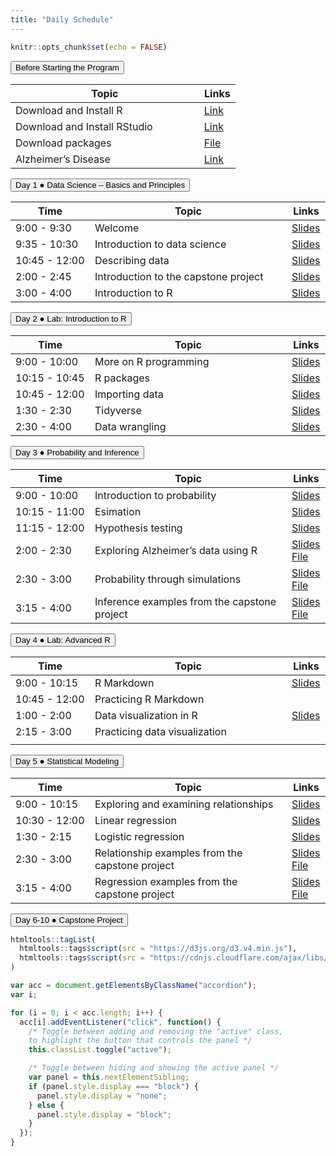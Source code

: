 ```yaml
---
title: "Daily Schedule"
---
```


```r
knitr::opts_chunk$set(echo = FALSE)
```

<button class="accordion">Before Starting the Program</button>
<div class="panel"> 

| Topic                              | Links |
|------------------------------------|-------|
| Download and Install R | [Link](https://mirror.las.iastate.edu/CRAN/)|
| Download and Install RStudio| [Link](https://www.rstudio.com/products/rstudio/download/)|
|Download packages |<a href="R-code/code-00-setup.R" download>File</a>|
|Alzheimer's Disease | [Link](https://www.youtube.com/watch?v=LrcL3vJjN2g) |

</div>




<button class="accordion">Day 1 &#9679; Data Science -- Basics and Principles  </button>
<div class="panel">

| Time          | Topic                              | Links |
|---------------|------------------------------------|-------|
| 9:00 - 9:30 | Welcome                            |[Slides](https://uci-data-academy.github.io/slides/01a-welcome.html)|
| 9:35 - 10:30 | Introduction to data science    |[Slides](https://uci-data-academy.github.io/slides/01b-intro-data-science.html)|
| 10:45 - 12:00 | Describing data    |[Slides](https://uci-data-academy.github.io/slides/01c-describe-data.html)   |
| 2:00 - 2:45 | Introduction to the capstone project |                [Slides](https://uci-data-academy.github.io/slides/01d-intro-capstone-project.pdf)    |
| 3:00 - 4:00 | Introduction to R                            |[Slides](https://uci-data-academy.github.io/slides/Lab-01a-intro-r-schetzsle.html) |

</div>
		




<button class="accordion">Day 2 &#9679; Lab: Introduction to R </button>
<div class="panel">

| Time          | Topic                              | Links |
|---------------|------------------------------------|-------|
| 9:00 - 10:00 | More on R programming |[Slides](https://uci-data-academy.github.io/slides/Lab-01a-for-loops-schetzsle.html) |
| 10:15 - 10:45 | R packages |[Slides](https://uci-data-academy.github.io/slides/Lab-01b-R-packages-schetzsle.html)       |
| 10:45 - 12:00 | Importing data               |[Slides](https://uci-data-academy.github.io/slides/Lab-01c-import-data-schetzsle.html)  |
| 1:30 - 2:30 | Tidyverse              | [Slides](https://uci-data-academy.github.io/slides/Lab-01d-intro-tidyverse-moslemi.html)     |
| 2:30 - 4:00 | Data wrangling              | [Slides](https://uci-data-academy.github.io/slides/Lab-01e-data-wrangling-moslemi.html)     |

</div>
	
	

	



<button class="accordion">Day 3 &#9679; Probability and Inference </button>
<div class="panel">

| Time          | Topic                              | Links |
|---------------|------------------------------------|-------|
| 9:00 - 10:00 | Introduction to probability |[Slides](https://uci-data-academy.github.io/slides/02a-intro-prob.html)|
| 10:15 - 11:00 | Esimation  |[Slides](https://uci-data-academy.github.io/slides/02b-estimation.html)|
| 11:15 - 12:00 | Hypothesis testing |[Slides](https://uci-data-academy.github.io/slides/02c-hypothesis.html)|
| 2:00 - 2:30 | Exploring Alzheimer's data using R| [Slides](https://uci-data-academy.github.io/slides/01e-capstone-eda.pdf) [File](https://uci-data-academy.github.io/slides/01e-capstone-eda-code.R)|
| 2:30 - 3:00 | Probability through simulations| [Slides](https://uci-data-academy.github.io/slides/02d-intro-prob-simulation.pdf) [File](https://uci-data-academy.github.io/slides/02d-intro-prob-simulation-code.R)|
| 3:15 - 4:00 | Inference examples from the capstone project| [Slides](https://uci-data-academy.github.io/slides/02e-capstone-estimation.pdf) [File](https://uci-data-academy.github.io/slides/02e-capstone-estimation-code.R)|

</div>
		
	




<button class="accordion">Day 4 &#9679; Lab: Advanced R </button>
<div class="panel">

| Time          | Topic                              | Links |
|---------------|------------------------------------|-------|
| 9:00 - 10:15 | R Markdown                        |[Slides](https://uci-data-academy.github.io/slides/Lab-02a-intro-rmarkdown-moslemi.html) |
| 10:45 - 12:00 | Practicing R Markdown            | |
| 1:00 - 2:00 | Data visualization in R |[Slides](https://uci-data-academy.github.io/slides/Lab-02b-visualize-data-schetzsle.html)       |
| 2:15 - 3:00 | Practicing data visualization              | 
|

</div>
		
	


<button class="accordion">Day 5 &#9679; Statistical Modeling </button>
<div class="panel">

| Time          | Topic                              | Links |
|---------------|------------------------------------|-------|
| 9:00 - 10:15 | Exploring and examining relationships |[Slides](https://uci-data-academy.github.io/slides/03a-relationship.html)|
| 10:30 - 12:00 | Linear regression |[Slides](https://uci-data-academy.github.io/slides/03b-regression.html)|
| 1:30 - 2:15 | Logistic regression |[Slides](https://uci-data-academy.github.io/slides/03c-logit.html)|
| 2:30 - 3:00 | Relationship examples from the capstone project |[Slides](https://uci-data-academy.github.io/slides/03d-capstone-relationship.pdf) [File](https://uci-data-academy.github.io/slides/03d-capstone-relationship-code.R)|
| 3:15 - 4:00 | Regression examples from the capstone project| [Slides](https://uci-data-academy.github.io/slides/03e-capstone-regression.pdf) [File](https://uci-data-academy.github.io/slides/03e-capstone-regression-code.R)|
</div>
			
	
			

<button class="accordion">Day 6-10 &#9679; Capstone Project </button>

	
	
	
	
	
```r
htmltools::tagList(
  htmltools::tags$script(src = "https://d3js.org/d3.v4.min.js"),
  htmltools::tags$script(src = "https://cdnjs.cloudflare.com/ajax/libs/dimple/2.3.0/dimple.latest.min.js")
)
```

```js
var acc = document.getElementsByClassName("accordion");
var i;

for (i = 0; i < acc.length; i++) {
  acc[i].addEventListener("click", function() {
    /* Toggle between adding and removing the "active" class,
    to highlight the button that controls the panel */
    this.classList.toggle("active");

    /* Toggle between hiding and showing the active panel */
    var panel = this.nextElementSibling;
    if (panel.style.display === "block") {
      panel.style.display = "none";
    } else {
      panel.style.display = "block";
    }
  });
}
```
